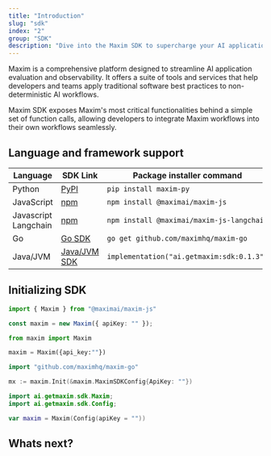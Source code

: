 ```yaml
---
title: "Introduction"
slug: "sdk"
index: "2"
group: "SDK"
description: "Dive into the Maxim SDK to supercharge your AI application development"
---
```


Maxim is a comprehensive platform designed to streamline AI application evaluation and observability. It offers a suite of tools and services that help developers and teams apply traditional software best practices to non-deterministic AI workflows.

Maxim SDK exposes Maxim's most critical functionalities behind a simple set of function calls, allowing developers to integrate Maxim workflows into their own workflows seamlessly.

## Language and framework support


| Language             | SDK Link                                                              | Package installer command                 |
| -------------------- | --------------------------------------------------------------------- | ----------------------------------------- |
| Python               | [PyPI](https://pypi.org/project/maxim-py/)                            | `pip install maxim-py`                    |
| JavaScript           | [npm](https://www.npmjs.com/package/@maximai/maxim-js)                | `npm install @maximai/maxim-js`           |
| Javascript Langchain | [npm](https://www.npmjs.com/package/@maximai/maxim-js-langchain)      | `npm install @maximai/maxim-js-langchain` |
| Go                   | [Go SDK](https://github.com/maximhq/maxim-go)                         | `go get github.com/maximhq/maxim-go`      |
| Java/JVM             | [Java/JVM SDK](https://central.sonatype.com/artifact/ai.getmaxim/sdk) | `implementation("ai.getmaxim:sdk:0.1.3")` |


## Initializing SDK

<CodeGroup>

```typescript JS/TS
import { Maxim } from "@maximai/maxim-js"

const maxim = new Maxim({ apiKey: "" });
```


```python Python
from maxim import Maxim

maxim = Maxim({api_key:""})
```


```go Go
import "github.com/maximhq/maxim-go"

mx := maxim.Init(&maxim.MaximSDKConfig{ApiKey: ""})
```


```kotlin Java/Kotlin
import ai.getmaxim.sdk.Maxim;
import ai.getmaxim.sdk.Config;

var maxim = Maxim(Config(apiKey = ""))
```

</CodeGroup>

## Whats next?

<CardGroup cols={2}>
  <Card title="Prompt management using Maxim" icon="terminal" href="/evaluate/how-to/evaluate-prompts/deploy-prompts">
    
  </Card>
  <Card title="Dataset management using Maxim" icon="table" href="/library/how-to/datasets/add-new-entries-using-sdk">
    
  </Card>
  <Card title="Observe and evaluate your production logs realtime using Maxim." icon="tower-observation" href="/observe/overview">
    
  </Card>
  <Card title="Run tests using Maxim SDK." icon="box" href="/evaluate/how-to/trigger-test-runs-using-sdk">
    
  </Card>
</CardGroup>